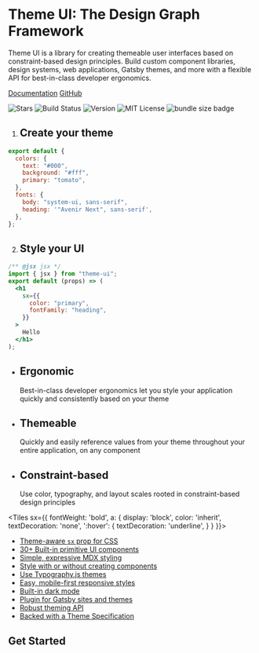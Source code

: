 
<Banner>

<Graph />

# Theme UI: The Design Graph Framework

Theme UI is a library for creating themeable user interfaces based on constraint-based design principles.
Build custom component libraries, design systems, web applications, Gatsby themes, and more
with a flexible API for best-in-class developer ergonomics.

[Documentation](/getting-started)
[GitHub](https://github.com/system-ui/theme-ui)

![Stars][stars]
![Build Status][]
![Version][]
![MIT License][]
![bundle size badge][size]

</Banner>

<Container>

<Tiles columns={2}>

1. ## Create your theme

```javascript
export default {
  colors: {
    text: "#000",
    background: "#fff",
    primary: "tomato",
  },
  fonts: {
    body: "system-ui, sans-serif",
    heading: '"Avenir Next", sans-serif',
  },
};
```

2. ## Style your UI

```jsx
/** @jsx jsx */
import { jsx } from "theme-ui";
export default (props) => (
  <h1
    sx={{
      color: "primary",
      fontFamily: "heading",
    }}
  >
    Hello
  </h1>
);
```

</Tiles>

<Tiles>

- ## Ergonomic
  Best-in-class developer ergonomics let you style
  your application quickly and consistently
  based on your theme
- ## Themeable
  Quickly and easily reference values from your theme
  throughout your entire application, on any component
- ## Constraint-based
  Use color, typography, and layout scales
  rooted in constraint-based design principles

</Tiles>

<Testimonials />

<Tiles
  sx={{
    fontWeight: 'bold',
    a: {
      display: 'block',
      color: 'inherit',
      textDecoration: 'none',
      ':hover': {
        textDecoration: 'underline',
      }
    }
  }}>

- [Theme-aware `sx` prop for CSS](/getting-started/#sx-prop)
- [30+ Built-in primitive UI components](/components)
- [Simple, expressive MDX styling](/styling-mdx)
- [Style with or without creating components](/getting-started/#sx-prop)
- [Use Typography.js themes](/styling-mdx/#typographyjs)
- [Easy, mobile-first responsive styles](/getting-started/#responsive-styles)
- [Built-in dark mode](/color-modes)
- [Plugin for Gatsby sites and themes](/packages/gatsby-plugin)
- [Robust theming API](/theming)
- [Backed with a Theme Specification](/theme-spec)

</Tiles>

<Box py={6}>

## Get Started

</Box>

</Container>

[build status]: https://flat.badgen.net/github/status/system-ui/theme-ui
[version]: https://flat.badgen.net/npm/v/theme-ui
[npm]: https://npmjs.com/package/theme-ui
[mit license]: https://flat.badgen.net/badge/license/MIT/blue
[size]: https://flat.badgen.net/bundlephobia/minzip/theme-ui
[stars]: https://flat.badgen.net/github/stars/system-ui/theme-ui
